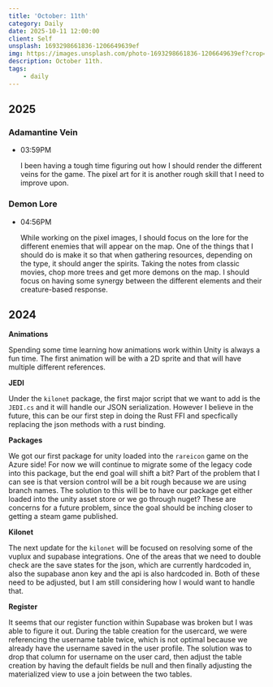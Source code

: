 ```yaml
---
title: 'October: 11th'
category: Daily
date: 2025-10-11 12:00:00
client: Self
unsplash: 1693298661836-1206649639ef
img: https://images.unsplash.com/photo-1693298661836-1206649639ef?crop=entropy&cs=srgb&fm=jpg&ixid=MnwzNjM5Nzd8MHwxfHJhbmRvbXx8fHx8fHx8fDE2ODE3NDg2ODY&ixlib=rb-4.0.3&q=85
description: October 11th.
tags:
    - daily
---
```



## 2025

### Adamantine Vein

-   03:59PM

    I been having a tough time figuring out how I should render the different veins for the game.
    The pixel art for it is another rough skill that I need to improve upon.

### Demon Lore

-   04:56PM

    While working on the pixel images, I should focus on the lore for the different enemies that will appear on the map.
    One of the things that I should do is make it so that when gathering resources, depending on the type, it should anger the spirits.
    Taking the notes from classic movies, chop more trees and get more demons on the map.
    I should focus on having some synergy between the different elements and their creature-based response.

## 2024

**Animations**

Spending some time learning how animations work within Unity is always a fun time.
The first animation will be with a 2D sprite and that will have multiple different references.

**JEDI**

Under the `kilonet` package, the first major script that we want to add is the `JEDI.cs` and it will handle our JSON serialization.
However I believe in the future, this can be our first step in doing the Rust FFI and specfically replacing the json methods with a rust binding.

**Packages**

We got our first package for unity loaded into the `rareicon` game on the Azure side!
For now we will continue to migrate some of the legacy code into this package, but the end goal will shift a bit?
Part of the problem that I can see is that version control will be a bit rough because we are using branch names.
The solution to this will be to have our package get either loaded into the unity asset store or we go through nuget?
These are concerns for a future problem, since the goal should be inching closer to getting a steam game published.

**Kilonet**

The next update for the `kilonet` will be focused on resolving some of the vuplux and supabase integrations.
One of the areas that we need to double check are the save states for the json, which are currently hardcoded in, also the supabase anon key and the api is also hardcoded in.
Both of these need to be adjusted, but I am still considering how I would want to handle that.

**Register**

It seems that our register function within Supabase was broken but I was able to figure it out.
During the table creation for the usercard, we were referencing the username table twice, which is not optimal because we already have the username saved in the user profile.
The solution was to drop that column for username on the user card, then adjust the table creation by having the default fields be null and then finally adjusting the materialized view to use a join between the two tables.

<Adsense />